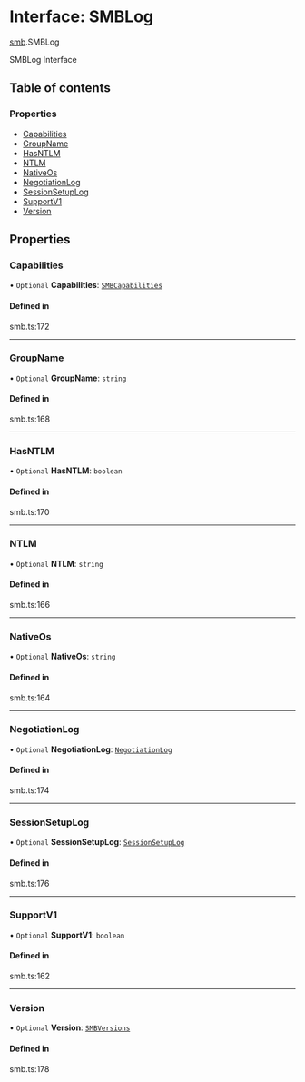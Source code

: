 # Interface: SMBLog

[smb](/templates/protocols/javascript/modules/smb).SMBLog

SMBLog Interface

## Table of contents

### Properties

- [Capabilities](/templates/protocols/javascript/modules/smb.SMBLog#capabilities)
- [GroupName](/templates/protocols/javascript/modules/smb.SMBLog#groupname)
- [HasNTLM](/templates/protocols/javascript/modules/smb.SMBLog#hasntlm)
- [NTLM](/templates/protocols/javascript/modules/smb.SMBLog#ntlm)
- [NativeOs](/templates/protocols/javascript/modules/smb.SMBLog#nativeos)
- [NegotiationLog](/templates/protocols/javascript/modules/smb.SMBLog#negotiationlog)
- [SessionSetupLog](/templates/protocols/javascript/modules/smb.SMBLog#sessionsetuplog)
- [SupportV1](/templates/protocols/javascript/modules/smb.SMBLog#supportv1)
- [Version](/templates/protocols/javascript/modules/smb.SMBLog#version)

## Properties

### Capabilities

• `Optional` **Capabilities**: [`SMBCapabilities`](/templates/protocols/javascript/modules/smb.SMBCapabilities)

#### Defined in

smb.ts:172

___

### GroupName

• `Optional` **GroupName**: `string`

#### Defined in

smb.ts:168

___

### HasNTLM

• `Optional` **HasNTLM**: `boolean`

#### Defined in

smb.ts:170

___

### NTLM

• `Optional` **NTLM**: `string`

#### Defined in

smb.ts:166

___

### NativeOs

• `Optional` **NativeOs**: `string`

#### Defined in

smb.ts:164

___

### NegotiationLog

• `Optional` **NegotiationLog**: [`NegotiationLog`](/templates/protocols/javascript/modules/smb.NegotiationLog)

#### Defined in

smb.ts:174

___

### SessionSetupLog

• `Optional` **SessionSetupLog**: [`SessionSetupLog`](/templates/protocols/javascript/modules/smb.SessionSetupLog)

#### Defined in

smb.ts:176

___

### SupportV1

• `Optional` **SupportV1**: `boolean`

#### Defined in

smb.ts:162

___

### Version

• `Optional` **Version**: [`SMBVersions`](/templates/protocols/javascript/modules/smb.SMBVersions)

#### Defined in

smb.ts:178
